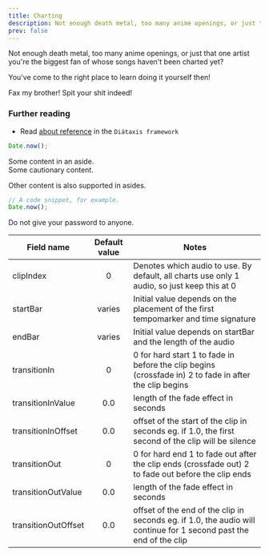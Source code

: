 ```yaml
---
title: Charting
description: Not enough death metal, too many anime openings, or just that one artist you're the biggest fan of whose songs haven't been charted yet? You've come to the right place to learn doing it yourself then!
prev: false
---
```



Not enough death metal, too many anime openings, or just that one artist you're the biggest fan of whose songs haven't been charted yet? 

You've come to the right place to learn doing it yourself then!

<Quote profile={users[1]}>
    <p slot="quote">
        Fax my brother! Spit your shit indeed!
    </p>
</Quote>

### Further reading

- Read [about reference](https://diataxis.fr/reference/) in the `Diátaxis framework`


```js
Date.now();

```

<Aside>Some content in an aside.</Aside>

<Aside type="caution">Some cautionary content.</Aside>

<Aside type="tip">

Other content is also supported in asides.

```js
// A code snippet, for example.
Date.now();
```

</Aside>

<Aside type="danger">Do not give your password to anyone.</Aside>

| Field name | Default value | Notes |
| --- | :---: | --- |
| clipIndex | 0	| Denotes which audio to use. By default, all charts use only 1 audio, so just keep this at 0 |
| startBar | varies |	Initial value depends on the placement of the first tempomarker and time signature |
| endBar |	varies |	Initial value depends on startBar and the length of the audio |
| transitionIn | 0 | 0 for hard start 1 to fade in before the clip begins (crossfade in) 2 to fade in after the clip begins |
| transitionInValue | 0.0 | length of the fade effect in seconds |
| transitionInOffset | 0.0 | offset of the start of the clip in seconds eg. if 1.0, the first second of the clip will be silence |
| transitionOut	| 0	| 0 for hard end 1 to fade out after the clip ends (crossfade out) 2 to fade out before the clip ends |
| transitionOutValue |	0.0	| length of the fade effect in seconds |
| transitionOutOffset |	0.0 | offset of the end of the clip in seconds eg. if 1.0, the audio will continue for 1 second past the end of the clip |


<ContributorList githubRepo="useredge/spinshare-wiki" />